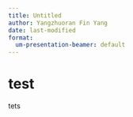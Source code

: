 ```yaml
---
title: Untitled
author: Yangzhuoran Fin Yang
date: last-modified
format:
  um-presentation-beamer: default
---
```



# test

tets